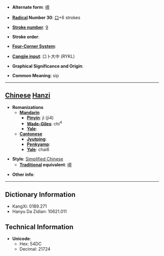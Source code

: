 * '''Alternate form''': [[嚌]]

* '''[[Wiktionary:Chinese radical index| Radical]] Number 30''': [[Wiktionary:Chinese radical index 口|口]]+6 strokes

* '''[[Wiktionary:Chinese total strokes index|Stroke number]]''': [[Wiktionary:Chinese total strokes index 9|9]]

* '''Stroke order''': 

* '''[[Wiktionary:Chinese four corner index|Four-Corner System]]''': 

* '''[[Wiktionary:Chinese Cangjie index|Cangjie input]]''': 口卜大中 (RYKL)

* '''Graphical Significance and Origin''': 

* '''Common Meaning''': sip

----

== [[Chinese]] [[Hanzi]] ==

* '''Romanizations'''
** '''[[Mandarin]]'''
*** '''[[Pinyin]]''': jì (ji4)
*** '''[[Wade-Giles]]''': chi<sup>4</sup>
*** '''[[Yale]]''': 
** '''[[Cantonese]]'''
*** '''[[Jyutping]]''':
*** '''[[Penkyamp]]''': 
*** '''[[Yale]]''': chai6

* '''Style''': [[Simplified Chinese]] 
** '''[[Traditional Chinese|Traditional]] equivalent''': [[嚌]]

* '''Other info''': 

----

== Dictionary Information ==

* KangXi: 0189.271
* Hanyu Da Zidian: 10621.011

== Technical Information ==

* '''Unicode''':
** Hex: 54DC
** Decimal: 21724